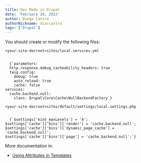 ```yaml
---
title: Dev Mode in Drupal
date: 'February 20, 2022'
author: Diego Castro
authorNickname: diarcastro
tags: ['Drupal']
---
```

You should create or modify the following files:


`<your-site-docroot>sites/local.services.yml`

<Code language="yml">
  {`parameters:
  http.response.debug_cacheability_headers: true
  twig.config:
    debug: true
    auto_reload: true
    cache: false
services:
  cache.backend.null:
    class: Drupal\Core\Cache\NullBackendFactory`}
</Code>

`<your-site-docroot>sites/default/settings/local.settings.php`

<Code language="yml">
  {`$settings['kint_maxLevels'] = '4';
$settings['cache']['bins']['render'] = 'cache.backend.null';
$settings['cache']['bins']['dynamic_page_cache'] = 'cache.backend.null';
$settings['cache']['bins']['page'] = 'cache.backend.null';`}
</Code>

More documentation in:
- [Using Attributes in Templates](https://www.drupal.org/docs/8/theming-drupal-8/using-attributes-in-templates)
